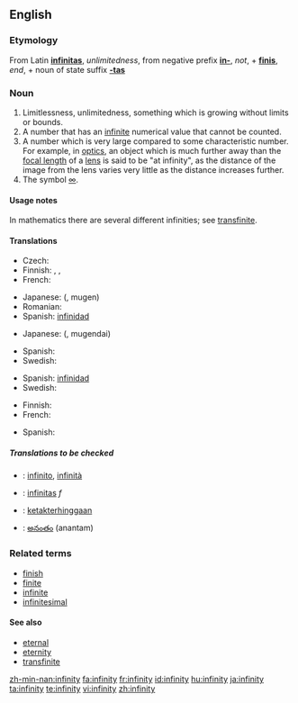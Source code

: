 ==English==

===Etymology===
From Latin '''[[infinitas]]''', ''unlimitedness'', from negative prefix '''[[in-]]''', ''not'', + '''[[finis]]''', ''end'', + noun of state suffix '''[[-tas]]'''

===Noun===
{{en-noun|infinities|-}}
# Limitlessness, unlimitedness, something which is growing without limits or bounds.
# A number that has an [[infinite]] numerical value that cannot be counted.
# A number which is very large compared to some characteristic number.  For example, in [[optics]], an object which is much further away than the [[focal length]] of a [[lens]] is said to be "at infinity", as the distance of the image from the lens varies very little as the distance increases further.
# The symbol [[∞]].

====Usage notes====
In mathematics there are several different infinities; see [[transfinite]].

====Translations====
{{trans-top|Limitlessness, unlimitedness, something which is growing without limits or bounds}}
* Czech: {{t-|cs|nekonečno|n}}
* Finnish: {{t|fi|loputtomuus}}, {{t|fi|äärettömyys}}, {{t-|fi|rajattomuus}}
* French: {{t|fr|infinité|f}}
{{trans-mid}}
* Japanese: {{Jpan|[[無限]]}} ({{Jpan|[[むげん]]}}, mugen)
* Romanian: {{t-|ro|infinitate|f}}
* Spanish: [[infinidad]]
{{trans-bottom}}

{{trans-top|A number that has an infinite, uncountable numerical value}}
* Japanese: {{Jpan|[[無限大]]}} ({{Jpan|[[むげんだい]]}}, mugendai)
{{trans-mid}}
* Spanish: {{t+|es|infinito}}
* Swedish: {{t|sv|oändlighet|c}}
{{trans-bottom}}

{{trans-top|A number which is very large compared to some characteristic number}}
* Spanish: [[infinidad]]
* Swedish: {{t|sv|oändlighet|c}}
{{trans-mid}}
{{trans-bottom}}

{{trans-top|The symbol ∞}}
* Finnish: {{t-|fi|ääretön}}
* French: {{t|fr|infini|m}}
{{trans-mid}}
* Spanish: {{infinito}}
{{trans-bottom}}

=====Translations to be checked=====
{{checktrans}}
{{top}}
* {{ttbc|Italian}}: [[infinito]], [[infinità]]
* {{ttbc|Latin}}: [[infinitas]] ''f''
{{mid}}
* {{ttbc|Malay}}: [[ketakterhinggaan]]
* {{ttbc|Telugu}}: [[అనంతం]] (anantam)
{{bottom}}

===Related terms===
* [[finish]]
* [[finite]]
* [[infinite]]
* [[infinitesimal]]

====See also====
{{rfc-level|See also at L4+ not in L3 POS section (AutoFormat would have corrected level of Related terms)}}
* [[eternal]]
* [[eternity]]
* [[transfinite]]

[[zh-min-nan:infinity]]
[[fa:infinity]]
[[fr:infinity]]
[[id:infinity]]
[[hu:infinity]]
[[ja:infinity]]
[[ta:infinity]]
[[te:infinity]]
[[vi:infinity]]
[[zh:infinity]]
